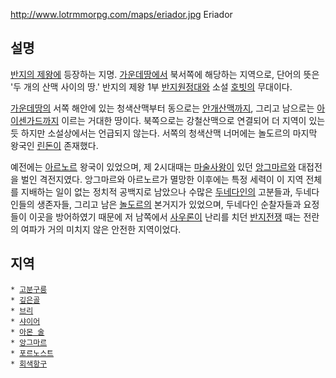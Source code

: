 http://www.lotrmmorpg.com/maps/eriador.jpg
Eriador

== 설명 ==
[[반지의 제왕]]에 등장하는 지명. [[가운데땅]]에서 북서쪽에 해당하는 지역으로, 단어의 뜻은 '두 개의 산맥 사이의 땅.' 반지의 제왕 1부 [[반지원정대]]와 소설 [[호빗]]의 무대이다.

[[가운데땅]]의 서쪽 해안에 있는 청색산맥부터 동으로는 [[안개산맥]]까지, 그리고 남으로는 [[아이센가드]]까지 이르는 거대한 땅이다. 북쪽으로는 강철산맥으로 연결되어 더 지역이 있는 듯 하지만 소설상에서는 언급되지 않는다. 서쪽의 청색산맥 너머에는 놀도르의 마지막 왕국인 [[린돈]]이 존재했다.

예전에는 [[아르노르]] 왕국이 있었으며, 제 2시대때는 [[마술사왕]]이 있던 [[앙그마르]]와 대접전을 벌인 격전지였다. 앙그마르와 아르노르가 멸망한 이후에는 특정 세력이 이 지역 전체를 지배하는 일이 없는 정치적 공백지로 남았으나 수많은 [[두네다인]]의 고분들과, 두네다인들의 생존자들, 그리고 남은 [[놀도르]]의 본거지가 있었으며, 두네다인 순찰자들과 요정들이 이곳을 방어하였기 때문에 저 남쪽에서 [[사우론]]이 난리를 치던 [[반지전쟁]] 때는 전란의 여파가 거의 미치지 않은 안전한 지역이었다.

== 지역 ==
 * [[고분구릉]]
 * [[깊은골]]
 * [[브리]]
 * [[샤이어]]
 * [[아몬 술]]
 * [[앙그마르]]
 * [[포르노스트]]
 * [[회색항구]]
